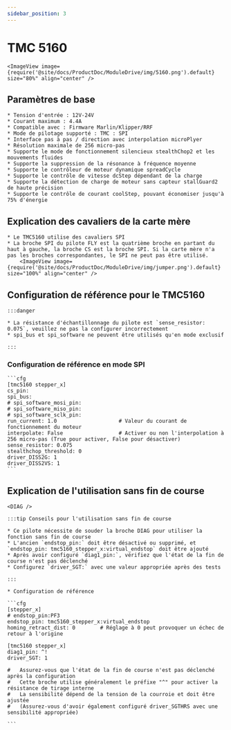 ```yaml
---
sidebar_position: 3
---
```





# TMC 5160

    <ImageView image={require('@site/docs/ProductDoc/ModuleDrive/img/5160.png').default} size="80%" align="center" />

## Paramètres de base

    * Tension d'entrée : 12V-24V
    * Courant maximum : 4.4A
    * Compatible avec : Firmware Marlin/Klipper/RRF
    * Mode de pilotage supporté : TMC : SPI
    * Interface pas à pas / direction avec interpolation microPlyer
    * Résolution maximale de 256 micro-pas
    * Supporte le mode de fonctionnement silencieux stealthChop2 et les mouvements fluides
    * Supporte la suppression de la résonance à fréquence moyenne
    * Supporte le contrôleur de moteur dynamique spreadCycle
    * Supporte le contrôle de vitesse dcStep dépendant de la charge
    * Supporte la détection de charge de moteur sans capteur stallGuard2 de haute précision
    * Supporte le contrôle de courant coolStep, pouvant économiser jusqu'à 75% d'énergie

## Explication des cavaliers de la carte mère

    * Le TMC5160 utilise des cavaliers SPI
    * La broche SPI du pilote FLY est la quatrième broche en partant du haut à gauche, la broche CS est la broche SPI. Si la carte mère n'a pas les broches correspondantes, le SPI ne peut pas être utilisé.
        <ImageView image={require('@site/docs/ProductDoc/ModuleDrive/img/jumper.png').default} size="100%" align="center" />


## Configuration de référence pour le TMC5160

    :::danger

    * La résistance d'échantillonnage du pilote est `sense_resistor: 0.075`, veuillez ne pas la configurer incorrectement
    * spi_bus et spi_software ne peuvent être utilisés qu'en mode exclusif
    
    :::

### Configuration de référence en mode SPI

    ```cfg
    [tmc5160 stepper_x]
    cs_pin:
    spi_bus:
    # spi_software_mosi_pin:
    # spi_software_miso_pin:
    # spi_software_sclk_pin: 
    run_current: 1.0                    # Valeur du courant de fonctionnement du moteur
    interpolate: False                  # Activer ou non l'interpolation à 256 micro-pas (True pour activer, False pour désactiver)
    sense_resistor: 0.075
    stealthchop_threshold: 0
    driver_DISS2G: 1
    driver_DISS2VS: 1
    ```

## Explication de l'utilisation sans fin de course

    <DIAG />

    :::tip Conseils pour l'utilisation sans fin de course

    * Ce pilote nécessite de souder la broche DIAG pour utiliser la fonction sans fin de course
    * L'ancien `endstop_pin:` doit être désactivé ou supprimé, et `endstop_pin: tmc5160_stepper_x:virtual_endstop` doit être ajouté
    * Après avoir configuré `diag1_pin:`, vérifiez que l'état de la fin de course n'est pas déclenché
    * Configurez `driver_SGT:` avec une valeur appropriée après des tests

    :::

    * Configuration de référence

    ```cfg
    [stepper_x]
    # endstop_pin:PF3
    endstop_pin: tmc5160_stepper_x:virtual_endstop
    homing_retract_dist: 0        # Réglage à 0 peut provoquer un échec de retour à l'origine

    [tmc5160 stepper_x]
    diag1_pin: ^!
    driver_SGT: 1

    #   Assurez-vous que l'état de la fin de course n'est pas déclenché après la configuration
    #   Cette broche utilise généralement le préfixe "^" pour activer la résistance de tirage interne
    #   La sensibilité dépend de la tension de la courroie et doit être ajustée
    #   (Assurez-vous d'avoir également configuré driver_SGTHRS avec une sensibilité appropriée)

    ```
